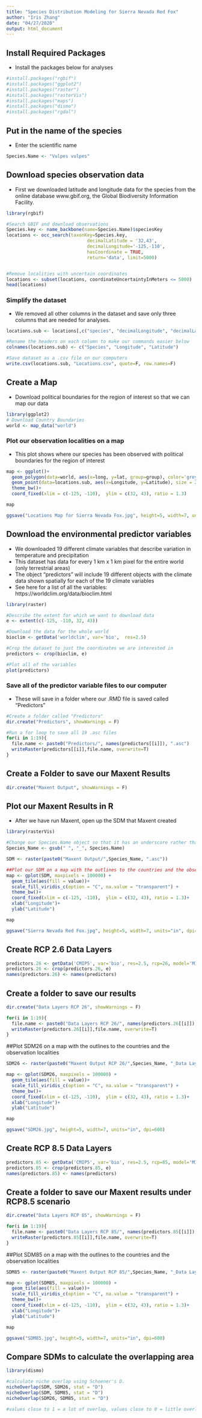 ```yaml
---
title: "Species Distribution Modeling for Sierra Nevada Red Fox"
author: "Iris Zhang"
date: "04/27/2020"
output: html_document
---
```


## Install Required Packages
- Install the packages below for analyses
```r
#install.packages("rgbif")
#install.packages("ggplot2")
#install.packages("raster")
#install.packages("rasterVis")
#install.packages("maps")
#install.packages("dismo")
#install.packages("rgdal")
```

## Put in the name of the species
- Enter the scientific name
```r
Species.Name <- "Vulpes vulpes"
```

## Download species observation data
- First we downloaded latitude and longitude data for the species from the online database www.gbif.org, the Global Biodiversity Information Facility.
```r
library(rgbif)

#Search GBIF and download observations
Species.key <- name_backbone(name=Species.Name)$speciesKey
locations <- occ_search(taxonKey=Species.key,
                              decimalLatitude = '32,43',
                              decimalLongitude='-125,-110',
                              hasCoordinate = TRUE,
                              return='data', limit=5000)


#Remove localities with uncertain coordinates
locations <- subset(locations, coordinateUncertaintyInMeters <= 5000)
head(locations)
```

### Simplify the dataset
- We removed all other columns in the dataset and save only three columns that are needed for analyses.
```r
locations.sub <- locations[,c("species", "decimalLongitude", "decimalLatitude")]

#Rename the headers on each column to make our commands easier below
colnames(locations.sub) <- c("Species", "Longitude", "Latitude")

#Save dataset as a .csv file on our computers
write.csv(locations.sub, "Locations.csv", quote=F, row.names=F)

```


## Create a Map
- Download political boundaries for the region of interest so that we can map our data
```r
library(ggplot2)
# Download Country Boundaries
world <- map_data("world")
```


### Plot our observation localities on a map
- This plot shows where our species has been observed with political boundaries for the region of interest

```r

map <- ggplot()+
  geom_polygon(data=world, aes(x=long, y=lat, group=group), color='grey40', fill='transparent', size=0.25)+
  geom_point(data=locations.sub, aes(x=Longitude, y=Latitude), size = 2, alpha =0.75) +
  theme_bw()+
  coord_fixed(xlim = c(-125, -110),  ylim = c(32, 43), ratio = 1.3)

map

ggsave("Locations Map for Sierra Nevada Fox.jpg", height=5, width=7, units="in", dpi=600)
```



## Download the environmental predictor variables
- We downloaded 19 different climate variables that describe variation in temperature and precipitation
- This dataset has data for every 1 km x 1 km pixel for the entire world (only terrestrial areas)
- The object "predictors" will include 19 different objects with the climate data shown spatially for each of the 19 climate variables
- See here for a list of all the variables: https://worldclim.org/data/bioclim.html

```r
library(raster)

#Describe the extent for which we want to download data
e <- extent(c(-125, -110, 32, 43)) 

#Download the data for the whole world
bioclim <- getData('worldclim', var='bio',  res=2.5)

#Crop the dataset to just the coordinates we are interested in
predictors <- crop(bioclim, e)

#Plot all of the variables
plot(predictors)
```

### Save all of the predictor variable files to our computer
- These will save in a folder where our .RMD file is saved called "Predictors"
```r
#Create a folder called "Predictors"
dir.create("Predictors", showWarnings = F)

#Run a for loop to save all 19 .asc files
for(i in 1:19){
  file.name <- paste0("Predictors/", names(predictors[[i]]), ".asc")
  writeRaster(predictors[[i]],file.name, overwrite=T)
}
```

## Create a Folder to save our Maxent Results
```r
dir.create("Maxent Output", showWarnings = F)
```

## Plot our Maxent Results in R
- After we have run Maxent, open up the SDM that Maxent created

```r
library(rasterVis)

#Change our Species.Name object so that it has an underscore rather than a space in between genus and species. This will make it possible to opben the .asc file that Maxent created
Species_Name <- gsub(" ", "_", Species.Name)

SDM <- raster(paste0("Maxent Output/",Species_Name, ".asc"))

##Plot our SDM on a map with the outlines to the countries and the observation localities
map <- gplot(SDM, maxpixels = 100000) + 
  geom_tile(aes(fill = value))+
  scale_fill_viridis_c(option = "C", na.value = "transparent") + 
  theme_bw()+
  coord_fixed(xlim = c(-125, -110),  ylim = c(32, 43), ratio = 1.3)+
  xlab("Longitude")+
  ylab("Latitude")

map

ggsave("Sierra Nevada Red Fox.jpg", height=5, width=7, units="in", dpi=600)
```

## Create RCP 2.6 Data Layers
```r
predictors.26 <- getData('CMIP5', var='bio', res=2.5, rcp=26, model='MI', year=50)
predictors.26 <- crop(predictors.26, e)
names(predictors.26) <- names(predictors)
```

## Create a folder to save our results
```r
dir.create("Data Layers RCP 26", showWarnings = F)

for(i in 1:19){
  file.name <- paste0("Data Layers RCP 26/", names(predictors.26[[i]]), ".asc")
  writeRaster(predictors.26[[i]],file.name, overwrite=T)
}
```


##Plot SDM26 on a map with the outlines to the countries and the observation localities
```r

SDM26 <- raster(paste0("Maxent Output RCP 26/",Species_Name, "_Data Layers RCP 26.asc"))

map <- gplot(SDM26, maxpixels = 100000) + 
  geom_tile(aes(fill = value))+
  scale_fill_viridis_c(option = "C", na.value = "transparent") + 
  theme_bw()+
  coord_fixed(xlim = c(-125, -110),  ylim = c(32, 43), ratio = 1.3)+
  xlab("Longitude")+
  ylab("Latitude")

map

ggsave("SDM26.jpg", height=5, width=7, units="in", dpi=600)

```

## Create RCP 8.5 Data Layers
```r
predictors.85 <- getData('CMIP5', var='bio', res=2.5, rcp=85, model='MI', year=50)
predictors.85 <- crop(predictors.85, e)
names(predictors.85) <- names(predictors)
```

## Create a folder to save our Maxent results under RCP8.5 scenario
```r
dir.create("Data Layers RCP 85", showWarnings = F)

for(i in 1:19){
  file.name <- paste0("Data Layers RCP 85/", names(predictors.85[[i]]), ".asc")
  writeRaster(predictors.85[[i]],file.name, overwrite=T)
}
```

##Plot SDM85 on a map with the outlines to the countries and the observation localities
```r
SDM85 <- raster(paste0("Maxent Output RCP 85/",Species_Name, "_Data Layers RCP 85.asc"))

map <- gplot(SDM85, maxpixels = 100000) + 
  geom_tile(aes(fill = value))+
  scale_fill_viridis_c(option = "C", na.value = "transparent") + 
  theme_bw()+
  coord_fixed(xlim = c(-125, -110),  ylim = c(32, 43), ratio = 1.3)+
  xlab("Longitude")+
  ylab("Latitude")

map

ggsave("SDM85.jpg", height=5, width=7, units="in", dpi=600)

```

## Compare SDMs to calculate the overlapping area
```r
library(dismo)

#calculate niche overlap using Schoener's D. 
nicheOverlap(SDM, SDM26, stat = "D")
nicheOverlap(SDM, SDM85, stat = "D")
nicheOverlap(SDM26, SDM85, stat = "D")

#values close to 1 = a lot of overlap, values close to 0 = little overlap
```
